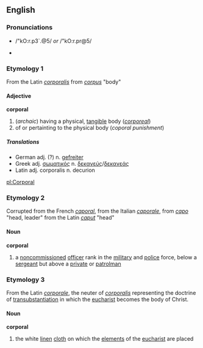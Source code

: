 == English ==
=== Pronunciations ===
*{{SAMPA}} /"kO:r.p3`.@5/ ''or'' /"kO:r.pr@5/
*{{AHD|/kôr'pər-əl/}}

=== Etymology 1 ===
From the Latin ''[[corporalis]]'' from ''[[corpus]]'' "body"

==== Adjective ====
'''corporal'''
# (''archaic'') having a physical, [[tangible]] body (''[[corporeal]]'')
# of or pertainting to the physical body (''coporal punishment'')

===== Translations =====
*German adj. (?) n. [[gefreiter]]
*Greek adj. [[σωματικός]] n. [[δεκανεύς]]/[[δεκανεάς]]
*Latin adj. corporalis n. decurion
[[pl:Corporal]]

=== Etymology 2 ===
Corrupted from the French ''[[caporal]]'', from the Italian ''[[caporale]]'', from ''[[capo]]'' "head, leader" from the Latin ''[[caput]]'' "head"

==== Noun ====
'''corporal'''
# a [[noncommissioned]] [[officer]] rank in the [[military]] and [[police]] force, below a [[sergeant]] but above a [[private]] or [[patrolman]]

=== Etymology 3 ===
From the Latin ''[[corporale]]'', the neuter of ''[[corporalis]]'' representing the doctrine of [[transubstantiation]] in which the [[eucharist]] becomes the body of Christ.

==== Noun ====
'''corporal'''
# the white [[linen]] [[cloth]] on which the [[elements]] of the [[eucharist]] are placed